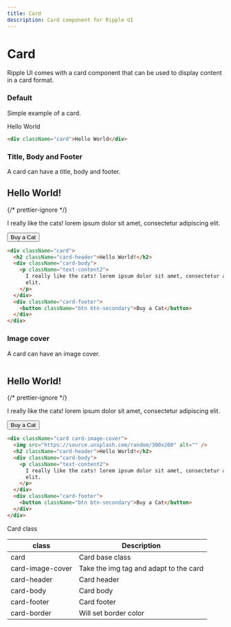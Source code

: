 ```yaml
---
title: Card
description: Card component for Ripple UI
---
```


# Card

Ripple UI comes with a card component that can be used to display content in a card format.

### Default

Simple example of a card.

<div className="card">Hello World</div>

```html
<div className="card">Hello World</div>
```

### Title, Body and Footer

A card can have a title, body and footer.

<div className="card">
  <h2 className="card-header">Hello World!</h2>
  <div className="card-body">
    {/* prettier-ignore */}
    <p className="text-content2">I really like the cats! lorem ipsum dolor sit amet, consectetur adipiscing elit.</p>
  </div>
  <div className="card-footer">
    <button className="btn btn-secondary">Buy a Cat</button>
  </div>
</div>

```html
<div className="card">
  <h2 className="card-header">Hello World!</h2>
  <div className="card-body">
    <p className="text-content2">
      I really like the cats! lorem ipsum dolor sit amet, consectetur adipiscing
      elit.
    </p>
  </div>
  <div className="card-footer">
    <button className="btn btn-secondary">Buy a Cat</button>
  </div>
</div>
```

### Image cover

A card can have an image cover.

<div className="card card-image-cover">
  <img src="https://source.unsplash.com/random/300x200" alt="" />
  <h2 className="card-header">Hello World!</h2>
  <div className="card-body">
    {/* prettier-ignore */}
    <p className="text-content2">I really like the cats! lorem ipsum dolor sit amet, consectetur adipiscing elit.</p>
  </div>
  <div className="card-footer">
    <button className="btn btn-secondary">Buy a Cat</button>
  </div>
</div>

```html
<div className="card card-image-cover">
  <img src="https://source.unsplash.com/random/300x200" alt="" />
  <h2 className="card-header">Hello World!</h2>
  <div className="card-body">
    <p className="text-content2">
      I really like the cats! lorem ipsum dolor sit amet, consectetur adipiscing
      elit.
    </p>
  </div>
  <div className="card-footer">
    <button className="btn btn-secondary">Buy a Cat</button>
  </div>
</div>
```

<Attributes>
<Attributes.Title>Card class</Attributes.Title>

| class            | Description                            |
| ---------------- | -------------------------------------- |
| card             | Card base class                        |
| card-image-cover | Take the img tag and adapt to the card |
| card-header      | Card header                            |
| card-body        | Card body                              |
| card-footer      | Card footer                            |
| card-border      | Will set border color                  |

</Attributes>

<LinkRedirect
  contentLeft="Dropdown"
  hrefLeft="/docs/components/dropdown"
  hideRight
/>
